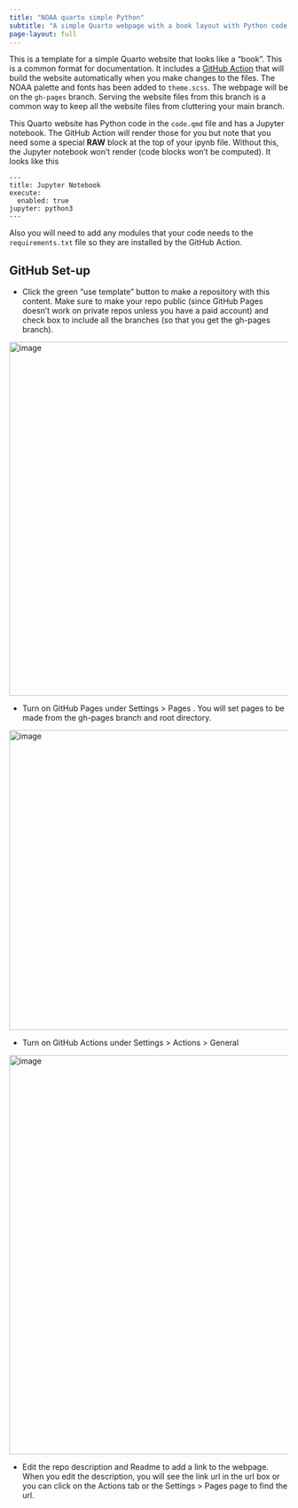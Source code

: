```yaml
---
title: "NOAA quarto simple Python"
subtitle: "A simple Quarto webpage with a book layout with Python code in qmd or Jupyter Notebooks"
page-layout: full
---
```


This is a template for a simple Quarto website that looks like a "book". This is a common format for documentation. It includes a [GitHub Action](https://github.com/nmfs-opensci/NOAA-quarto-simple-python/blob/main/.github/workflows/render-and-publish.yml) that will build the website automatically when you make changes to the files. The NOAA palette and fonts has been added to `theme.scss`. The webpage will be on the `gh-pages` branch. Serving the website files from this branch is a common way to keep all the website files from cluttering your main branch. 

This Quarto website has Python code in the `code.qmd` file and has a Jupyter notebook. The GitHub Action will render those for you but note that you need some a special **RAW** block at the top of your ipynb file. Without this, the Jupyter notebook won't render (code blocks won't be computed). It looks like this
```
---
title: Jupyter Notebook
execute:
  enabled: true
jupyter: python3
---
```
Also you will need to add any modules that your code needs to the `requirements.txt` file so they are installed by the GitHub Action.

## GitHub Set-up

* Click the green "use template" button to make a repository with this content.  Make sure to make your repo public (since GitHub Pages doesn't work on private repos unless you have a paid account) and check box to include all the branches (so that you get the gh-pages branch).

<img width="637" alt="image" src="https://user-images.githubusercontent.com/2545978/197051535-c43c62de-17e8-40bf-a536-3eea8db250c4.png">

* Turn on GitHub Pages under Settings > Pages . You will set pages to be made from the gh-pages branch and root directory.

<img width="540" alt="image" src="https://user-images.githubusercontent.com/2545978/196808262-3d2262be-b9b5-4897-bba5-fc2f056dd335.png">

* Turn on GitHub Actions under Settings > Actions > General

<img width="719" alt="image" src="https://user-images.githubusercontent.com/2545978/196808404-0c075fcf-db03-4516-88dd-3143b9fca475.png">

* Edit the repo description and Readme to add a link to the webpage. When you edit the description, you will see the link url in the url box or you can click on the Actions tab or the  Settings > Pages page to find the url.

